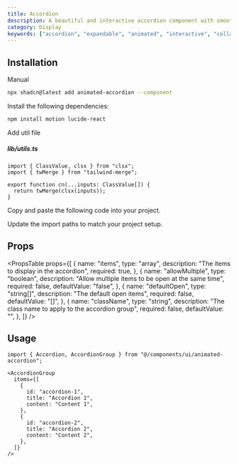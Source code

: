 ```yaml
---
title: Accordion
description: A beautiful and interactive accordion component with smooth animations and customizable content
category: Display
keywords: ["accordion", "expandable", "animated", "interactive", "collapsible"]
---
```


<CodePreview
  name="animated-accordion"
  title="Accordion"
  description="A beautiful and interactive accordion component with smooth animations and customizable content"
/>

## Installation

<CodeTabs>

<TabsList>
  <TabsTrigger value="cli">
    <Shadcn />
  </TabsTrigger>
  <TabsTrigger value="manual">Manual</TabsTrigger>
</TabsList>

<TabsContent value="cli">

```bash
npx shadcn@latest add animated-accordion --component
```

</TabsContent>

<TabsContent value="manual">

<Steps>

<Step>Install the following dependencies:</Step>

```bash
npm install motion lucide-react
```

<Step>Add util file</Step>

##### lib/utils.ts

```tsx
import { ClassValue, clsx } from "clsx";
import { twMerge } from "tailwind-merge";

export function cn(...inputs: ClassValue[]) {
  return twMerge(clsx(inputs));
}
```

<Step>Copy and paste the following code into your project.</Step>

<ComponentSource
  name="animated-accordion"
  title="components/ui/animated-accordion.tsx"
/>

<Step>Update the import paths to match your project setup.</Step>

</Steps>

</TabsContent>

</CodeTabs>

## Props

<PropsTable
  props={[
    {
      name: "items",
      type: "array",
      description: "The items to display in the accordion",
      required: true,
    },
    {
      name: "allowMultiple",
      type: "boolean",
      description: "Allow multiple items to be open at the same time",
      required: false,
      defaultValue: "false",
    },
    {
      name: "defaultOpen",
      type: "string[]",
      description: "The default open items",
      required: false,
      defaultValue: "[]",
    },
    {
      name: "className",
      type: "string",
      description: "The class name to apply to the accordion group",
      required: false,
      defaultValue: "",
    },
  ]}
/>

## Usage

```tsx showLineNumbers
import { Accordion, AccordionGroup } from "@/components/ui/animated-accordion";
```

```tsx showLineNumbers
<AccordionGroup
  items={[
    {
      id: "accordion-1",
      title: "Accordion 1",
      content: "Content 1",
    },
    {
      id: "accordion-2",
      title: "Accordion 2",
      content: "Content 2",
    },
  ]}
/>
```
